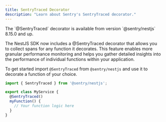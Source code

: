 ```yaml
---
title: SentryTraced Decorator
description: "Learn about Sentry's SentryTraced decorator."
---
```


<Note>
  The `@SentryTraced` decorator is available from version `@sentry/nestjs` 8.15.0 and up.
</Note>

The NestJS SDK now includes a @SentryTraced decorator that allows you to collect spans for any function it decorates.
This feature enables more granular performance monitoring and helps you gather detailed insights into the performance
of individual functions within your application.

To get started import `@SentryTraced` from `@sentry/nestjs` and use it to decorate a function of your choice.

```jsx
import { SentryTraced } from '@sentry/nestjs';

export class MyService {
  @SentryTraced()
  myFunction() {
    // Your function logic here
  }
}
```
